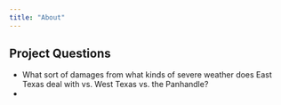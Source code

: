 ```yaml
---
title: "About"
---
```


## Project Questions

- What sort of damages from what kinds of severe weather does East Texas deal with vs. West Texas vs. the Panhandle?
- 
